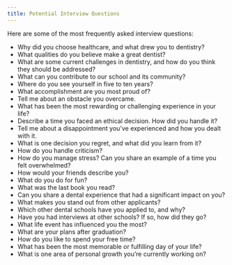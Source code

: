 ```yaml
---
title: Potential Interview Questions
---
```


Here are some of the most frequently asked interview questions:

- Why did you choose healthcare, and what drew you to dentistry?
- What qualities do you believe make a great dentist?
- What are some current challenges in dentistry, and how do you think they
  should be addressed?
- What can you contribute to our school and its community?
- Where do you see yourself in five to ten years?
- What accomplishment are you most proud of?
- Tell me about an obstacle you overcame.
- What has been the most rewarding or challenging experience in your life?
- Describe a time you faced an ethical decision. How did you handle it?
- Tell me about a disappointment you’ve experienced and how you dealt with it.
- What is one decision you regret, and what did you learn from it?
- How do you handle criticism?
- How do you manage stress? Can you share an example of a time you felt
  overwhelmed?
- How would your friends describe you?
- What do you do for fun?
- What was the last book you read?
- Can you share a dental experience that had a significant impact on you?
- What makes you stand out from other applicants?
- Which other dental schools have you applied to, and why?
- Have you had interviews at other schools? If so, how did they go?
- What life event has influenced you the most?
- What are your plans after graduation?
- How do you like to spend your free time?
- What has been the most memorable or fulfilling day of your life?
- What is one area of personal growth you’re currently working on?
